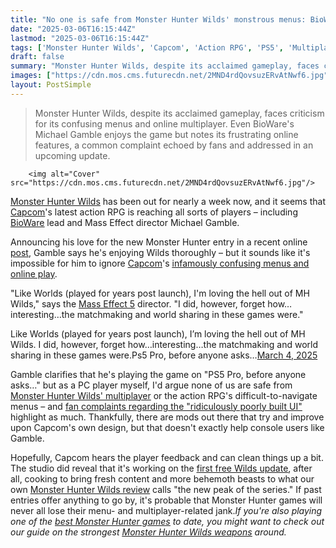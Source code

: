 ```yaml
---
title: "No one is safe from Monster Hunter Wilds' monstrous menus: BioWare lead says he forgot 'how…interesting…the matchmaking and world sharing in these games were'"
date: "2025-03-06T16:15:44Z"
lastmod: "2025-03-06T16:15:44Z"
tags: ['Monster Hunter Wilds', 'Capcom', 'Action RPG', 'PS5', 'Multiplayer', 'PC']
draft: false
summary: "Monster Hunter Wilds, despite its acclaimed gameplay, faces criticism for its confusing menus and online multiplayer.  Even BioWare's Michael Gamble enjoys the game but notes its frustrating online features, a common complaint echoed by fans and addressed in an upcoming update."
images: ["https://cdn.mos.cms.futurecdn.net/2MND4rdQovsuzERvAtNwf6.jpg"]
layout: PostSimple
---
```

> Monster Hunter Wilds, despite its acclaimed gameplay, faces criticism for its confusing menus and online multiplayer.  Even BioWare's Michael Gamble enjoys the game but notes its frustrating online features, a common complaint echoed by fans and addressed in an upcoming update.


        <img alt="Cover" src="https://cdn.mos.cms.futurecdn.net/2MND4rdQovsuzERvAtNwf6.jpg"/>
        
[<u>Monster Hunter Wilds</u>](https://www.gamesradar.com/games/monster-hunter/monster-hunter-wilds-guide/) has been out for nearly a week now, and it seems that [<u>Capcom</u>](https://www.gamesradar.com/tag/capcom/)'s latest action RPG is reaching all sorts of players – including [<u>BioWare</u>](https://www.gamesradar.com/tag/bioware/) lead and Mass Effect director Michael Gamble.

Announcing his love for the new Monster Hunter entry in a recent online [<u>post</u>](https://x.com/GambleMike/status/1896767438588641488), Gamble says he's enjoying Wilds thoroughly – but it sounds like it's impossible for him to ignore [Capcom](https://www.gamesradar.com/tag/capcom/)'s [<u>infamously confusing menus and online play</u>](https://www.gamesradar.com/games/monster-hunter/playing-monster-hunter-wilds-in-multiplayer-is-a-confusing-mess-but-in-defiance-of-capcom-ive-jury-rigged-a-co-op-campaign-that-actually-works/).

"Like Worlds (played for years post launch), I'm loving the hell out of MH Wilds," says the [<u>Mass Effect 5</u>](https://www.gamesradar.com/mass-effect-5-guide/) director. "I did, however, forget how…interesting…the matchmaking and world sharing in these games were."

Like Worlds (played for years post launch), I’m loving the hell out of MH Wilds. I did, however, forget how…interesting…the matchmaking and world sharing in these games were.Ps5 Pro, before anyone asks…[March 4, 2025](https://twitter.com/cantworkitout/status/1896767438588641488)

Gamble clarifies that he's playing the game on "PS5 Pro, before anyone asks…" but as a PC player myself, I'd argue none of us are safe from [<u>Monster Hunter Wilds' multiplayer</u>](https://www.gamesradar.com/games/monster-hunter/monster-hunter-wilds-multiplayer/) or the action RPG's difficult-to-navigate menus – and [<u>fan complaints regarding the "ridiculously poorly built UI"</u>](https://www.gamesradar.com/games/action/monster-hunter-wilds-worst-feature-is-its-ridiculously-poorly-built-ui-according-to-fans-of-the-new-action-rpg-but-theres-already-a-mod-that-fixes-that/) highlight as much. Thankfully, there are mods out there that try and improve upon Capcom's own design, but that doesn't exactly help console users like Gamble.

Hopefully, Capcom hears the player feedback and can clean things up a bit. The studio did reveal that it's working on the [<u>first free Wilds update</u>](https://www.gamesradar.com/games/monster-hunter/monster-hunter-wilds-update-coming-early-april-will-crank-up-the-difficulty-and-add-a-new-place-to-hang-out-with-other-players-addressing-2-big-concerns/), after all, cooking to bring fresh content and more behemoth beasts to what our own [<u>Monster Hunter Wilds review</u>](https://www.gamesradar.com/games/monster-hunter/monster-hunter-wilds-review/) calls "the new peak of the series." If past entries offer anything to go by, it's probable that Monster Hunter games will never all lose their menu- and multiplayer-related jank.*If you're also playing one of the *[<u><em>best Monster Hunter games</em></u>](https://www.gamesradar.com/best-monster-hunter-games/)* to date, you might want to check out our guide on the strongest *[<u><em>Monster Hunter Wilds weapons</em></u>](https://www.gamesradar.com/games/monster-hunter/monster-hunter-wilds-weapon-tier-list-best/)* around.*
        